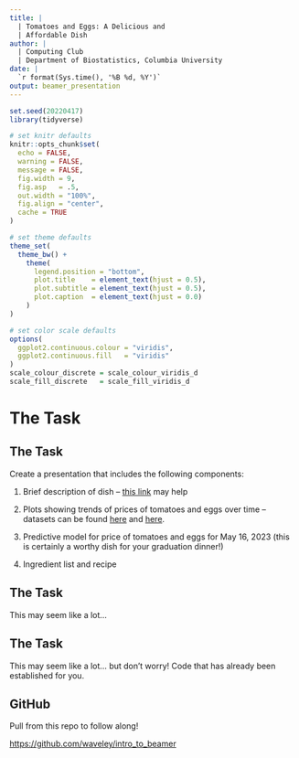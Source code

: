 ```yaml
---
title: |
  | Tomatoes and Eggs: A Delicious and
  | Affordable Dish
author: |
  | Computing Club
  | Department of Biostatistics, Columbia University
date: |
  `r format(Sys.time(), '%B %d, %Y')`
output: beamer_presentation
---
```


```r
set.seed(20220417)
library(tidyverse)

# set knitr defaults
knitr::opts_chunk$set(
  echo = FALSE,
  warning = FALSE,
  message = FALSE,
  fig.width = 9,
  fig.asp   = .5,
  out.width = "100%",
  fig.align = "center",
  cache = TRUE
)

# set theme defaults
theme_set(
  theme_bw() +
    theme(
      legend.position = "bottom",
      plot.title    = element_text(hjust = 0.5),
      plot.subtitle = element_text(hjust = 0.5),
      plot.caption  = element_text(hjust = 0.0)
    )
)

# set color scale defaults
options(
  ggplot2.continuous.colour = "viridis",
  ggplot2.continuous.fill   = "viridis"
)
scale_colour_discrete = scale_colour_viridis_d
scale_fill_discrete   = scale_fill_viridis_d
```

# The Task

## The Task

Create a presentation that includes the following components:

1. Brief description of dish -- [\color{blue}this link](https://scholarblogs.emory.edu/noodles/2018/07/03/history-of-the-tomato-in-italy-and-china-tracing-the-role-of-tomatoes-in-italian-and-chinese-cooking/) may help

2. Plots showing trends of prices of tomatoes and eggs over time -- datasets can be found [\color{blue}here](https://beta.bls.gov/dataViewer/view/timeseries/APU0000712311 ) and [\color{blue}here](https://www.bls.gov/charts/consumer-price-index/consumer-price-index-average-price-data.htm).

3. Predictive model for price of tomatoes and eggs for May 16, 2023 (this is certainly a worthy dish for your graduation dinner!)

4. Ingredient list and recipe

## The Task

This may seem like a lot... 
\vspace{7mm}

## The Task

This may seem like a lot... but don't worry! Code that has already been established for you.

## GitHub

Pull from this repo to follow along!

[https://github.com/waveley/intro_to_beamer](https://github.com/waveley/intro_to_beamer)
